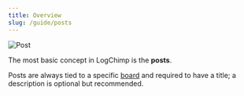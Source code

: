 ```yaml
---
title: Overview
slug: /guide/posts
---
```


<img src="../../images/guide/posts.webp" alt="Post" className="rounded-2xl border" />

The most basic concept in LogChimp is the **posts**.

Posts are always tied to a specific [board](/guide/board) and required to have a title; a description is optional but recommended.
